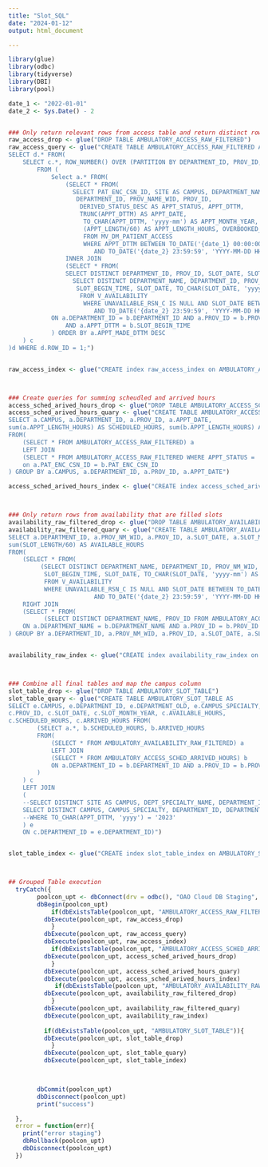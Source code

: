 ```yaml
---
title: "Slot_SQL"
date: "2024-01-12"
output: html_document

---
```


```r
library(glue)
library(odbc)
library(tidyverse)
library(DBI)
library(pool)

date_1 <- "2022-01-01"
date_2 <- Sys.Date() - 2


### Only return relevant rows from access table and return distinct rows
raw_access_drop <- glue("DROP TABLE AMBULATORY_ACCESS_RAW_FILTERED")
raw_access_query <- glue("CREATE TABLE AMBULATORY_ACCESS_RAW_FILTERED AS 
SELECT d.* FROM(
    SELECT c.*, ROW_NUMBER() OVER (PARTITION BY DEPARTMENT_ID, PROV_ID, APPT_DTTM, OVERBOOKED_YN ORDER BY DEPARTMENT_ID, PROV_ID, APPT_DTTM, OVERBOOKED_YN) AS ROW_ID 
        FROM (
            Select a.* FROM(
                (SELECT * FROM( 
                  SELECT PAT_ENC_CSN_ID, SITE AS CAMPUS, DEPARTMENT_NAME, 
                   DEPARTMENT_ID, PROV_NAME_WID, PROV_ID, 
                    DERIVED_STATUS_DESC AS APPT_STATUS, APPT_DTTM, 
                    TRUNC(APPT_DTTM) AS APPT_DATE,
                     TO_CHAR(APPT_DTTM, 'yyyy-mm') AS APPT_MONTH_YEAR,
                     (APPT_LENGTH/60) AS APPT_LENGTH_HOURS, OVERBOOKED_YN, APPT_MADE_DTTM
                     FROM MV_DM_PATIENT_ACCESS 
                     WHERE APPT_DTTM BETWEEN TO_DATE('{date_1} 00:00:00', 'YYYY-MM-DD HH24:MI:SS')
                        AND TO_DATE('{date_2} 23:59:59', 'YYYY-MM-DD HH24:MI:SS'))) a
                INNER JOIN
                (SELECT * FROM( 
                SELECT DISTINCT DEPARTMENT_ID, PROV_ID, SLOT_DATE, SLOT_BEGIN_TIME FROM( 
                  SELECT DISTINCT DEPARTMENT_NAME, DEPARTMENT_ID, PROV_NM_WID, PROV_ID,
                   SLOT_BEGIN_TIME, SLOT_DATE, TO_CHAR(SLOT_DATE, 'yyyy-mm') AS SLOT_MONTH_YEAR, SLOT_LENGTH
                    FROM V_AVAILABILITY 
                     WHERE UNAVAILABLE_RSN_C IS NULL AND SLOT_DATE BETWEEN TO_DATE('{date_1} 00:00:00', 'YYYY-MM-DD HH24:MI:SS')
                        AND TO_DATE('{date_2} 23:59:59', 'YYYY-MM-DD HH24:MI:SS')))) b
            ON a.DEPARTMENT_ID = b.DEPARTMENT_ID AND a.PROV_ID = b.PROV_ID 
                AND a.APPT_DTTM = b.SLOT_BEGIN_TIME
            ) ORDER BY a.APPT_MADE_DTTM DESC
    ) c
)d WHERE d.ROW_ID = 1;")


raw_access_index <- glue("CREATE index raw_access_index on AMBULATORY_ACCESS_RAW_FILTERED (APPT_DATE, DEPARTMENT_ID, CAMPUS)")



### Create queries for summing scheudled and arrived hours
access_sched_arived_hours_drop <- glue("DROP TABLE AMBULATORY_ACCESS_SCHED_ARRIVED_HOURS")
access_sched_arived_hours_quary <- glue("CREATE TABLE AMBULATORY_ACCESS_SCHED_ARRIVED_HOURS AS 
SELECT a.CAMPUS, a.DEPARTMENT_ID, a.PROV_ID, a.APPT_DATE, 
sum(a.APPT_LENGTH_HOURS) AS SCHEDULED_HOURS, sum(b.APPT_LENGTH_HOURS) AS ARRIVED_HOURS
FROM(
    (SELECT * FROM AMBULATORY_ACCESS_RAW_FILTERED) a
    LEFT JOIN
    (SELECT * FROM AMBULATORY_ACCESS_RAW_FILTERED WHERE APPT_STATUS = 'Arrived') b
    on a.PAT_ENC_CSN_ID = b.PAT_ENC_CSN_ID
) GROUP BY a.CAMPUS, a.DEPARTMENT_ID, a.PROV_ID, a.APPT_DATE")

access_sched_arived_hours_index <- glue("CREATE index access_sched_arived_index on AMBULATORY_ACCESS_SCHED_ARRIVED_HOURS (APPT_DATE, DEPARTMENT_ID, CAMPUS)")



### Only return rows from availability that are filled slots
availability_raw_filtered_drop <- glue("DROP TABLE AMBULATORY_AVAILABILITY_RAW_FILTERED")
availability_raw_filtered_quary <- glue("CREATE TABLE AMBULATORY_AVAILABILITY_RAW_FILTERED AS
SELECT a.DEPARTMENT_ID, a.PROV_NM_WID, a.PROV_ID, a.SLOT_DATE, a.SLOT_MONTH_YEAR, 
sum(SLOT_LENGTH/60) AS AVAILABLE_HOURS
FROM(
    (SELECT * FROM(
         (SELECT DISTINCT DEPARTMENT_NAME, DEPARTMENT_ID, PROV_NM_WID, PROV_ID,
          SLOT_BEGIN_TIME, SLOT_DATE, TO_CHAR(SLOT_DATE, 'yyyy-mm') AS SLOT_MONTH_YEAR, SLOT_LENGTH
          FROM V_AVAILABILITY 
          WHERE UNAVAILABLE_RSN_C IS NULL AND SLOT_DATE BETWEEN TO_DATE('{date_1} 00:00:00', 'YYYY-MM-DD HH24:MI:SS')
                        AND TO_DATE('{date_2} 23:59:59', 'YYYY-MM-DD HH24:MI:SS')))) a
    RIGHT JOIN
    (SELECT * FROM(
          (SELECT DISTINCT DEPARTMENT_NAME, PROV_ID FROM AMBULATORY_ACCESS_RAW_FILTERED))) b
    ON a.DEPARTMENT_NAME = b.DEPARTMENT_NAME AND a.PROV_ID = b.PROV_ID
) GROUP BY a.DEPARTMENT_ID, a.PROV_NM_WID, a.PROV_ID, a.SLOT_DATE, a.SLOT_MONTH_YEAR")


availability_raw_index <- glue("CREATE index availability_raw_index on AMBULATORY_AVAILABILITY_RAW_FILTERED (SLOT_DATE, DEPARTMENT_ID)")



### Combine all final tables and map the campus column
slot_table_drop <- glue("DROP TABLE AMBULATORY_SLOT_TABLE")
slot_table_quary <- glue("CREATE TABLE AMBULATORY_SLOT_TABLE AS
SELECT e.CAMPUS, e.DEPARTMENT_ID, e.DEPARTMENT_OLD, e.CAMPUS_SPECIALTY, 
c.PROV_ID, c.SLOT_DATE, c.SLOT_MONTH_YEAR, c.AVAILABLE_HOURS,
c.SCHEDULED_HOURS, c.ARRIVED_HOURS FROM(
        (SELECT a.*, b.SCHEDULED_HOURS, b.ARRIVED_HOURS
        FROM(
            (SELECT * FROM AMBULATORY_AVAILABILITY_RAW_FILTERED) a
            LEFT JOIN
            (SELECT * FROM AMBULATORY_ACCESS_SCHED_ARRIVED_HOURS) b
            ON a.DEPARTMENT_ID = b.DEPARTMENT_ID AND a.PROV_ID = b.PROV_ID and a.SLOT_DATE = b.APPT_DATE
        )
    ) c
    LEFT JOIN
    (
    --SELECT DISTINCT SITE AS CAMPUS, DEPT_SPECIALTY_NAME, DEPARTMENT_ID, DEPARTMENT_NAME  FROM MV_DM_PATIENT_ACCESS
    SELECT DISTINCT CAMPUS, CAMPUS_SPECIALTY, DEPARTMENT_ID, DEPARTMENT_OLD FROM villea04.AMBULATORY_MAPPING_VIEW
    --WHERE TO_CHAR(APPT_DTTM, 'yyyy') = '2023'
    ) e 
    ON c.DEPARTMENT_ID = e.DEPARTMENT_ID)")


slot_table_index <- glue("CREATE index slot_table_index on AMBULATORY_SLOT_TABLE (SLOT_DATE, DEPARTMENT_ID, CAMPUS)")



## Grouped Table execution
  tryCatch({
        poolcon_upt <- dbConnect(drv = odbc(), "OAO Cloud DB Staging", timeout = 30)
        dbBegin(poolcon_upt)
            if(dbExistsTable(poolcon_upt, "AMBULATORY_ACCESS_RAW_FILTERED")){
          dbExecute(poolcon_upt, raw_access_drop) 
            }
          dbExecute(poolcon_upt, raw_access_query) 
          dbExecute(poolcon_upt, raw_access_index)
            if(dbExistsTable(poolcon_upt, "AMBULATORY_ACCESS_SCHED_ARRIVED_HOURS")){
          dbExecute(poolcon_upt, access_sched_arived_hours_drop) 
            }
          dbExecute(poolcon_upt, access_sched_arived_hours_quary) 
          dbExecute(poolcon_upt, access_sched_arived_hours_index)
             if(dbExistsTable(poolcon_upt, "AMBULATORY_AVAILABILITY_RAW_FILTERED")){
          dbExecute(poolcon_upt, availability_raw_filtered_drop) 
            }
          dbExecute(poolcon_upt, availability_raw_filtered_quary) 
          dbExecute(poolcon_upt, availability_raw_index)
          
          if(dbExistsTable(poolcon_upt, "AMBULATORY_SLOT_TABLE")){
          dbExecute(poolcon_upt, slot_table_drop) 
            }
          dbExecute(poolcon_upt, slot_table_quary) 
          dbExecute(poolcon_upt, slot_table_index)


        
        dbCommit(poolcon_upt)
        dbDisconnect(poolcon_upt)
        print("success")

  },
  error = function(err){
    print("error staging")
    dbRollback(poolcon_upt)
    dbDisconnect(poolcon_upt)
  })

```

